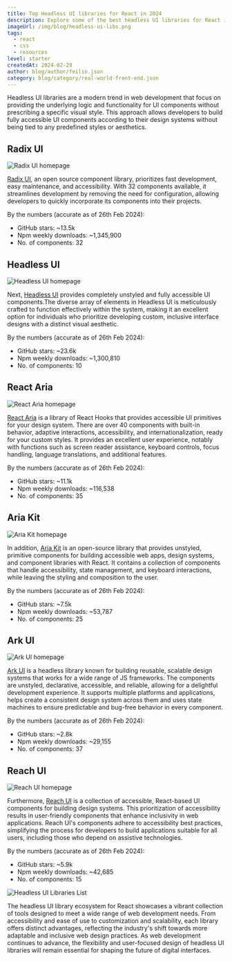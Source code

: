 ```yaml
---
title: Top Headless UI libraries for React in 2024
description: Explore some of the best headless UI libraries for React in 2024.
imageUrl: /img/blog/headless-ui-libs.png
tags:
  - react
  - css
  - resources
level: starter
createdAt: 2024-02-29
author: blog/author/feilin.json
category: blog/category/real-world-front-end.json
---
```


Headless UI libraries are a modern trend in web development that focus on providing the underlying logic and functionality for UI components without prescribing a specific visual style. This approach allows developers to build fully accessible UI components according to their design systems without being tied to any predefined styles or aesthetics.

## Radix UI

![Radix UI homepage](/img/blog/headless-ui-libraries/radix-ui.jpg)

[Radix UI](https://www.radix-ui.com/), an open source component library, prioritizes fast development, easy maintenance, and accessibility. With 32 components available, it streamlines development by removing the need for configuration, allowing developers to quickly incorporate its components into their projects.

By the numbers (accurate as of 26th Feb 2024):

- GitHub stars: ~13.5k
- Npm weekly downloads: ~1,345,900
- No. of components: 32

## Headless UI

![Headless UI homepage](/img/blog/headless-ui-libraries/headless-ui.jpg)

Next, [Headless UI](https://headlessui.com/) provides completely unstyled and fully accessible UI components.The diverse array of elements in Headless UI is meticulously crafted to function effectively within the system, making it an excellent option for individuals who prioritize developing custom, inclusive interface designs with a distinct visual aesthetic.

By the numbers (accurate as of 26th Feb 2024):

- GitHub stars: ~23.6k
- Npm weekly downloads: ~1,300,810
- No. of components: 10

## React Aria

![React Aria homepage](/img/blog/headless-ui-libraries/react-aria.jpg)

[React Aria](https://react-spectrum.adobe.com/react-aria/) is a library of React Hooks that provides accessible UI primitives for your design system. There are over 40 components with built-in behavior, adaptive interactions, accessibility, and internationalization, ready for your custom styles. It provides an excellent user experience, notably with functions such as screen reader assistance, keyboard controls, focus handling, language translations, and additional features.

By the numbers (accurate as of 26th Feb 2024):

- GitHub stars: ~11.1k
- Npm weekly downloads: ~116,538
- No. of components: 35

## Aria Kit

![Aria Kit homepage](/img/blog/headless-ui-libraries/aria-kit.jpg)

In addition, [Aria Kit](https://ariakit.org/) is an open-source library that provides unstyled, primitive components for building accessible web apps, design systems, and component libraries with React. It contains a collection of components that handle accessibility, state management, and keyboard interactions, while leaving the styling and composition to the user.

By the numbers (accurate as of 26th Feb 2024):

- GitHub stars: ~7.5k
- Npm weekly downloads: ~53,787
- No. of components: 25

## Ark UI

![Ark UI homepage](/img/blog/headless-ui-libraries/ark-ui.jpg)

[Ark UI](https://ark-ui.com/) is a headless library known for building reusable, scalable design systems that works for a wide range of JS frameworks. The components are unstyled, declarative, accessible, and reliable, allowing for a delightful development experience. It supports multiple platforms and applications, helps create a consistent design system across them and uses state machines to ensure predictable and bug-free behavior in every component.

By the numbers (accurate as of 26th Feb 2024):

- GitHub stars: ~2.8k
- Npm weekly downloads: ~29,155
- No. of components: 37

## Reach UI

![Reach UI homepage](/img/blog/headless-ui-libraries/reach-ui.jpg)

Furthermore, [Reach UI](https://reach.tech/) is a collection of accessible, React-based UI components for building design systems. This prioritization of accessibility results in user-friendly components that enhance inclusivity in web applications. Reach UI's components adhere to accessibility best practices, simplifying the process for developers to build applications suitable for all users, including those who depend on assistive technologies.

By the numbers (accurate as of 26th Feb 2024):

- GitHub stars: ~5.9k
- Npm weekly downloads: ~42,685
- No. of components: 15

![Headless UI Libraries List](/img/blog/headless-ui-libraries/headless-ui-libraries-list.jpg)

The headless UI library ecosystem for React showcases a vibrant collection of tools designed to meet a wide range of web development needs. From accessibility and ease of use to customization and scalability, each library offers distinct advantages, reflecting the industry's shift towards more adaptable and inclusive web design practices. As web development continues to advance, the flexibility and user-focused design of headless UI libraries will remain essential for shaping the future of digital interfaces.
